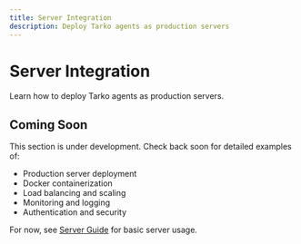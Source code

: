 ```yaml
---
title: Server Integration
description: Deploy Tarko agents as production servers
---
```


# Server Integration

Learn how to deploy Tarko agents as production servers.

## Coming Soon

This section is under development. Check back soon for detailed examples of:

- Production server deployment
- Docker containerization
- Load balancing and scaling
- Monitoring and logging
- Authentication and security

For now, see [Server Guide](/guide/deployment/server) for basic server usage.
